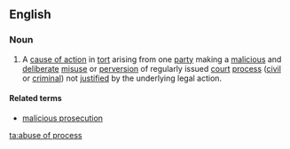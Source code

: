 ==English==

===Noun===
{{wikipedia}}
{{en-noun|sg=[[abuse]] of [[process]]|-}}
# A [[cause of action]] in [[tort]] arising from one [[party]] making a [[malicious]] and [[deliberate]] [[misuse]] or [[perversion]] of regularly issued [[court]] [[process]] ([[civil]] or [[criminal]]) not [[justify|justified]] by the underlying legal action.

====Related terms====
* [[malicious prosecution]]

[[ta:abuse of process]]